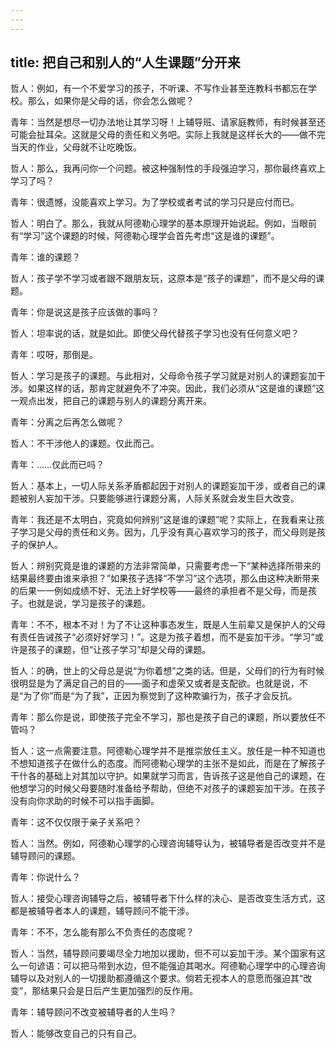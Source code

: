 ```yaml
---
---
---
```

title: 把自己和别人的“人生课题”分开来
---

哲人：例如，有一个不爱学习的孩子，不听课、不写作业甚至连教科书都忘在学校。那么，如果你是父母的话，你会怎么做呢？

青年：当然是想尽一切办法地让其学习呀！上辅导班、请家庭教师，有时候甚至还可能会扯耳朵。这就是父母的责任和义务吧。实际上我就是这样长大的——做不完当天的作业，父母就不让吃晚饭。

哲人：那么，我再问你一个问题。被这种强制性的手段强迫学习，那你最终喜欢上学习了吗？

青年：很遗憾，没能喜欢上学习。为了学校或者考试的学习只是应付而已。

哲人：明白了。那么，我就从阿德勒心理学的基本原理开始说起。例如，当眼前有“学习”这个课题的时候，阿德勒心理学会首先考虑“这是谁的课题”。

青年：谁的课题？

哲人：孩子学不学习或者跟不跟朋友玩，这原本是“孩子的课题”，而不是父母的课题。

青年：你是说这是孩子应该做的事吗？

哲人：坦率说的话，就是如此。即使父母代替孩子学习也没有任何意义吧？

青年：哎呀，那倒是。

哲人：学习是孩子的课题。与此相对，父母命令孩子学习就是对别人的课题妄加干涉。如果这样的话，那肯定就避免不了冲突。因此，我们必须从“这是谁的课题”这一观点出发，把自己的课题与别人的课题分离开来。

青年：分离之后再怎么做呢？

哲人：不干涉他人的课题。仅此而己。

青年：……仅此而已吗？

哲人：基本上，一切人际关系矛盾都起因于对别人的课题妄加干涉，或者自己的课题被别人妄加干涉。只要能够进行课题分离，人际关系就会发生巨大改变。

青年：我还是不太明白，究竟如何辨别“这是谁的课题”呢？实际上，在我看来让孩子学习是父母的责任和义务。因为，几乎没有真心喜欢学习的孩子，而父母则是孩子的保护人。

哲人：辨别究竟是谁的课题的方法非常简单，只需要考虑一下“某种选择所带来的结果最终要由谁来承担？”如果孩子选择“不学习”这个选项，那么由这种决断带来的后果一一例如成绩不好、无法上好学校等——最终的承担者不是父母，而是孩子。也就是说，学习是孩子的课题。

青年：不不，根本不对！为了不让这种事态发生，既是人生前辈又是保护人的父母有责任告诫孩子“必须好好学习！”。这是为孩子着想，而不是妄加干涉。“学习”或许是孩子的课题，但“让孩子学习”却是父母的课题。

哲人：的确，世上的父母总是说“为你着想”之类的话。但是，父母们的行为有时候很明显是为了满足自己的目的——面子和虚荣又或者是支配欲。也就是说，不是“为了你”而是“为了我”，正因为察觉到了这种欺骗行为，孩子才会反抗。

青年：那么你是说，即使孩子完全不学习，那也是孩子自己的课题，所以要放任不管吗？

哲人：这一点需要注意。阿德勒心理学并不是推崇放任主义。放任是一种不知道也不想知道孩子在做什么的态度。而阿德勒心理学的主张不是如此，而是在了解孩子干什各的基础上对其加以守护。如果就学习而言，告诉孩子这是他自己的课题，在他想学习的时候父母要随时准备给予帮助，但绝不对孩子的课题妄加干涉。在孩子没有向你求助的时候不可以指手画脚。

青年：这不仅仅限于亲子关系吧？

哲人：当然。例如，阿德勒心理学的心理咨询辅导认为，被辅导者是否改变并不是辅导顾问的课题。

青年：你说什么？

哲人：接受心理咨询辅导之后，被辅导者下什么样的决心、是否改变生活方式，这都是被辅导者本人的课题，辅导顾问不能干涉。

青年：不不，怎么能有那么不负责任的态度呢？

哲人：当然，辅导顾问要竭尽全力地加以援助，但不可以妄加干涉。某个国家有这么一句谚语：可以把马带到水边，但不能强迫其喝水。阿德勒心理学中的心理咨询辅导以及对别人的一切援助都遵循这个要求。倘若无视本人的意愿而强迫其“改变”，那结果只会是日后产生更加强烈的反作用。

青年：辅导顾问不改变被辅导者的人生吗？

哲人：能够改变自己的只有自己。